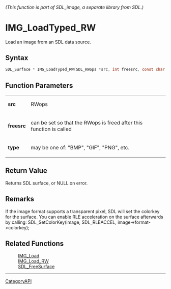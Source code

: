 ====== (This function is part of SDL_image, a separate library from SDL.) ======
= IMG_LoadTyped_RW =

Load an image from an SDL data source.

== Syntax ==

<syntaxhighlight lang='c'>
SDL_Surface * IMG_LoadTyped_RW(SDL_RWops *src, int freesrc, const char *type);
</syntaxhighlight>

== Function Parameters ==

{|
|'''src'''
|RWops
|-
|'''freesrc'''
|can be set so that the RWops is freed after this function is called
|-
|'''type'''
|may be one of: "BMP", "GIF", "PNG", etc.
|}

== Return Value ==

Returns SDL surface, or NULL on error.

== Remarks ==

If the image format supports a transparent pixel, SDL will set the colorkey
for the surface. You can enable RLE acceleration on the surface afterwards
by calling: SDL_SetColorKey(image, SDL_RLEACCEL, image->format->colorkey);

== Related Functions ==

:[[IMG_Load]]
:[[IMG_Load_RW]]
:[[SDL_FreeSurface]]

----
[[CategoryAPI]]


